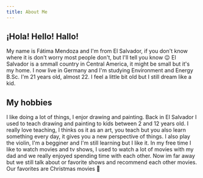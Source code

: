 ```yaml
---
title: About Me
---
```


## ¡Hola! Hello! Hallo!

My name is Fátima Mendoza and I'm from El Salvador, if you don't know where it is don't worry most people don't, but I'll tell you know 😉 El Salvador is a smmall country in Central America, it might be small but it's my home. I now live in Germany and I'm studying Environment and Energy B.Sc.
I'm 21 years old, almost 22. I feel a little bit old but I still dream like a kid. 

## My hobbies

I like doing a lot of things, I enjor drawing and painting. Back in El Salvador I used to teach drawing and painting to kids between 2 and 12 years old. I really love teaching, I thinks os it as an art, you teach but you also learn something every day, it gives you a new perspective of things. 
I also play the violin, I'm a begginer and I'm still learning but I like it. In my free time I like to watch movies and tv shows, I used to watch a lot of movies with my dad and we really enjoyed spending time with each other. Now im far away but we still talk about or favorite shows and recommend each other movies. Our favorites are Christmas movies 🎄

